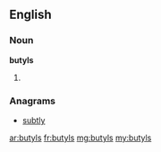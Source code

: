 ==English==

===Noun===
'''butyls'''

# {{plural of|butyl}}

===Anagrams===
* [[subtly#English|subtly]]

[[ar:butyls]]
[[fr:butyls]]
[[mg:butyls]]
[[my:butyls]]